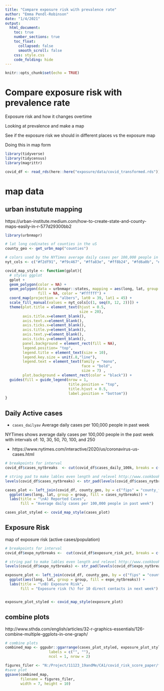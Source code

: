 ```yaml
---
title: "Compare exposure risk with prevalence rate"
author: "Emma Pendl-Robinson"
date: "1/4/2021"
output: 
  html_document:
    toc: true
    number_sections: true 
    toc_float: 
      collapsed: false
      smooth_scroll: false
    css: style.css
    code_folding: hide 
---
```


```r
knitr::opts_chunk$set(echo = TRUE)
```

# Compare exposure risk with prevalence rate {-}

Exposure risk and how it changes overtime

Looking at prevalence and make a map

See if the exposure risk we should in different places vs the exposure map

Doing this in map form


```r
library(tidyverse)
library(tidycensus)
library(magrittr)
```

```r
covid_df <- read_rds(here::here("exposure/data/covid_transformed.rds"))
```


# map data


## urban instutute mapping

https://urban-institute.medium.com/how-to-create-state-and-county-maps-easily-in-r-577d29300bb2

```r
library(urbnmapr)

# lat long codinates of counties in the uS
county_geo <- get_urbn_map("counties")

```

```r
# colors used by the NYTimes average daily cases per 100,000 people in the past week 
nyt_cols <- c("#f2df91", "#f9c467", "#ffa83e", "#ff8b24", "#fd6a0b", "#f04f09", "#d8382e", "#c62833", "#AF1C43", "#8A1739", "#701547", "#4C0D3E")

covid_map_style <- function(gplot){
  # styles ggplot
  gplot + 
  geom_polygon(color = NA) +
  geom_polygon(data = urbnmapr::states, mapping = aes(long, lat, group = group),
               fill = NA, color = "#ffffff") +
  coord_map(projection = "albers", lat0 = 39, lat1 = 45) +
  scale_fill_manual(values = nyt_cols[c(1, seq(0, 12, 2))]) + 
  theme(plot.title = element_text(hjust = 0.5,
                                  size = 20),
        axis.title.x=element_blank(),
        axis.text.x=element_blank(),
        axis.ticks.x=element_blank(),
        axis.title.y=element_blank(),
        axis.text.y=element_blank(),
        axis.ticks.y=element_blank(),
        panel.background = element_rect(fill = NA),
        legend.position= "top",
        legend.title = element_text(size = 10), 
        legend.key.size = unit(.8,"line"),
        legend.text = element_text(family = "mono",
                                   face = "bold",
                                   size = 7) ,
        plot.background = element_rect(color = "black")) + 
  guides(fill = guide_legend(nrow = 1,
                             title.position = "top", 
                             title.hjust = 0.5,
                             label.position = "bottom"))
}
```

## Daily Active cases

- `cases_dailyav` Average daily cases per 100,000 people in past week

NYTimes shows average daily cases per 100,000 people in the past week with intervals of: 10, 30, 50, 70, 100, and 250

- https://www.nytimes.com/interactive/2020/us/coronavirus-us-cases.html


```r
# breakpoints for interval
covid_df$cases_nytbreaks  <- cut(covid_df$cases_daily_100k, breaks = c(0, 10, 30, 50, 70, 100, 250, 700), include.lowest = TRUE)

# string pad to make lables even length and relevel http://www.cookbook-r.com/Manipulating_data/Renaming_levels_of_a_factor/
levels(covid_df$cases_nytbreaks) <- str_pad(levels(covid_df$cases_nytbreaks), 9, side = "both")

cases_plot <- left_join(covid_df, county_geo, by = c("fips" = "county_fips"))  %>%
  ggplot(aes(long, lat, group = group, fill = cases_nytbreaks)) +
  labs(title = "\nA) Reported Cases",
       fill = "Average daily cases per 100,000 people in past week")

cases_plot_styled <- covid_map_style(cases_plot)


```

## Exposure Risk

map of exposure risk (active cases/population)

```r
# breakpoints for interval
covid_df$expo_nytbreaks <-  cut(covid_df$exposure_risk_pct, breaks = c(0, 0.6, 1.2, 1.8, 2.4, 3, 4, 25), include.lowest = TRUE)

# string pad to make lables even length and relevel http://www.cookbook-r.com/Manipulating_data/Renaming_levels_of_a_factor/
levels(covid_df$expo_nytbreaks) <- str_pad(levels(covid_df$expo_nytbreaks), 9, side = "both")

exposure_plot <- left_join(covid_df, county_geo, by = c("fips" = "county_fips"))  %>%
  ggplot(aes(long, lat, group = group, fill = expo_nytbreaks)) +
  labs(title = "\nB) Exposure Risk",
       fill = "Exposure risk (%) for 10 direct contacts in next week")


exposure_plot_styled <- covid_map_style(exposure_plot)


```


## combine plots


http://www.sthda.com/english/articles/32-r-graphics-essentials/126-combine-multiple-ggplots-in-one-graph/

```r
# combine plots
combined_map <- ggpubr::ggarrange(cases_plot_styled, exposure_plot_styled,
                    labels = c("", ""),
                    ncol = 1, nrow = 2)

figures_filer <- "N:/Project/11123_19andMe/CA1/covid_risk_score_paper/figures/_paper-val-fig4.png"
#save plot
ggsave(combined_map,
       filename = figures_filer,
       width = 7, height = 10)

```



